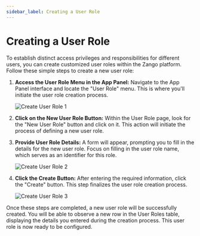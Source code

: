 ```yaml
---
sidebar_label: Creating a User Role
---
```


# Creating a User Role

To establish distinct access privileges and responsibilities for different users, you can create customized user roles within the Zango platform. Follow these simple steps to create a new user role:

1. **Access the User Role Menu in the App Panel:**
   Navigate to the App Panel interface and locate the "User Role" menu. This is where you'll initiate the user role creation process.

   ![Create User Role 1](/img/user-roles/creating-a-user-role1.png)

2. **Click on the New User Role Button:**
   Within the User Role page, look for the "New User Role" button and click on it. This action will initiate the process of defining a new user role.

3. **Provide User Role Details:**
   A form will appear, prompting you to fill in the details for the new user role. Focus on filling in the user role name, which serves as an identifier for this role.

   ![Create User Role 2](/img/user-roles/creating-a-user-role2.png)

4. **Click the Create Button:**
   After entering the required information, click the "Create" button. This step finalizes the user role creation process.

   ![Create User Role 3](/img/user-roles/creating-a-user-role3.png)

Once these steps are completed, a new user role will be successfully created. You will be able to observe a new row in the User Roles table, displaying the details you entered during the creation process. This user role is now ready to be configured.